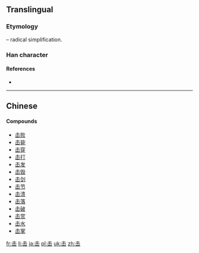 {{also|擊|缶}}
==Translingual==
{{ja-forms|[[撃]]|击|[[擊]]}}
===Etymology===
{{Han simp|撃}} – radical simplification.

===Han character===
{{Han char|rn=17|rad=凵|as=03|sn=5|four=|canj=手山 (QU)}}

====References====
* {{Han ref|kx=0135.121|hdz=10307.030|uh=51FB|ud=20987}}

----

==Chinese==
{{zh-see|擊}}

====Compounds====
* [[击败]]
* [[击毙]]
* [[击穿]]
* [[击打]]
* [[击发]]
* [[击毁]]
* [[击剑]]
* [[击节]]
* [[击溃]]
* [[击落]]
* [[击破]]
* [[击赏]]
* [[击水]]
* [[击掌]]

[[fr:击]]
[[li:击]]
[[ja:击]]
[[pl:击]]
[[uk:击]]
[[zh:击]]